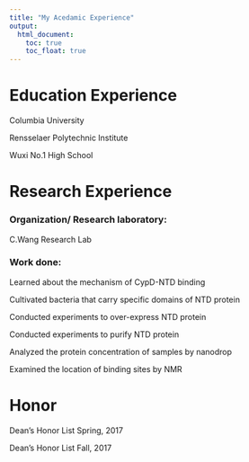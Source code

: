 ```yaml
---
title: "My Acedamic Experience"
output: 
  html_document:
    toc: true
    toc_float: true
---
```


# Education Experience

Columbia University

Rensselaer Polytechnic Institute

Wuxi No.1 High School

# Research Experience

### Organization/ Research laboratory:

C.Wang Research Lab

### Work done:

Learned about the mechanism of CypD-NTD binding

Cultivated bacteria that carry specific domains of NTD protein

Conducted experiments to over-express NTD protein

Conducted experiments to purify NTD protein

Analyzed the protein concentration of samples by nanodrop

Examined the location of binding sites by NMR

# Honor

Dean’s Honor List Spring, 2017

Dean’s Honor List Fall, 2017